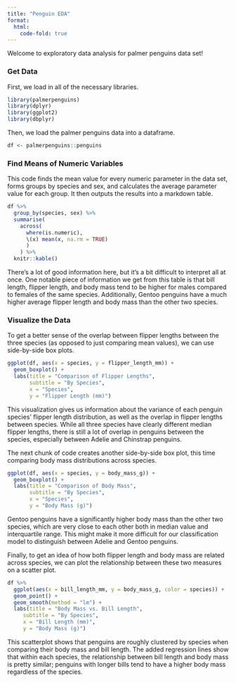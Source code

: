 ```yaml
---
title: "Penguin EDA"
format:
  html:
    code-fold: true
---
```


Welcome to exploratory data analysis for palmer penguins data set!

### Get Data

First, we load in all of the necessary libraries.

```r
library(palmerpenguins)
library(dplyr)
library(ggplot2)
library(dbplyr)
```

Then, we load the palmer penguins data into a dataframe.

```r
df <- palmerpenguins::penguins
```

### Find Means of Numeric Variables

This code finds the mean value for every numeric parameter in the data set, forms groups by species and sex, and calculates the average parameter value for each group. It then outputs the results into a markdown table.

```r
df %>%
  group_by(species, sex) %>%
  summarise(
    across(
      where(is.numeric), 
      \(x) mean(x, na.rm = TRUE)
      )
    ) %>%
  knitr::kable()
```

There's a lot of good information here, but it's a bit difficult to interpret all at once. One notable piece of information we get from this table is that bill length, flipper length, and body mass tend to be higher for males compared to females of the same species. Additionally, Gentoo penguins have a much higher average flipper length and body mass than the other two species.

### Visualize the Data

To get a better sense of the overlap between flipper lengths between the three species (as opposed to just comparing mean values), we can use side-by-side box plots.

```r
ggplot(df, aes(x = species, y = flipper_length_mm)) +
  geom_boxplot() +
  labs(title = "Comparison of Flipper Lengths",
       subtitle = "By Species",
       x = "Species",
       y = "Flipper Length (mm)")
```

This visualization gives us information about the variance of each penguin species' flipper length distribution, as well as the overlap in flipper lengths between species. While all three species have clearly different median flipper lengths, there is still a lot of overlap in penguins between the species, especially between Adelie and Chinstrap penguins.

The next chunk of code creates another side-by-side box plot, this time comparing body mass distributions across species.

```r
ggplot(df, aes(x = species, y = body_mass_g)) +
  geom_boxplot() +
  labs(title = "Comparison of Body Mass",
       subtitle = "By Species",
       x = "Species",
       y = "Body Mass (g)")
```

Gentoo penguins have a significantly higher body mass than the other two species, which are very close to each other both in median value and interquartile range. This might make it more difficult for our classification model to distinguish between Adelie and Gentoo penguins.

Finally, to get an idea of how both flipper length and body mass are related across species, we can plot the relationship between these two measures on a scatter plot.

```r
df %>%
  ggplot(aes(x = bill_length_mm, y = body_mass_g, color = species)) +
  geom_point() + 
  geom_smooth(method = "lm") +
  labs(title = "Body Mass vs. Bill Length",
     subtitle = "By Species",
     x = "Bill Length (mm)",
     y = "Body Mass (g)")
```

This scatterplot shows that penguins are roughly clustered by species when comparing their body mass and bill length. The added regression lines show that within each species, the relationship between bill length and body mass is pretty similar; penguins with longer bills tend to have a higher body mass regardless of the species.
